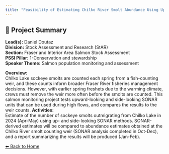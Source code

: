 ```yaml
---
title: "Feasibility of Estimating Chilko River Smolt Abundance Using Upward- and Side-Looking SONAR Methods"
---
```


## 🧬 Project Summary

**Lead(s):** Daniel Doutaz  
**Division:** Stock Assessment and Research (StAR)  
**Section:** Fraser and Interior Area Salmon Stock Assessment  
**PSSI Pillar:** 1-Conservation and stewardship  
**Speaker Theme:** Salmon population monitoring and assessment  

**Overview:**  
Chilko Lake sockeye smolts are counted each spring from a fish-counting weir, and these counts inform broader Fraser River fisheries management decisions. However, with earlier spring freshets due to the warming climate, crews must remove the weir more often before the smolts are counted. This salmon monitoring project tests upward-looking and side-looking SONAR units that can be used during high flows, and compares the results to the weir counts.
**Activities:**  
Estimate of the number of sockeye smolts outmigrating from Chilko Lake in 2024 (Apr-May) using up- and side-looking SONAR methods. SONAR-derived estimates will be compared to abundance estimates obtained at the Chilko River smolt counting weir (SONAR analysis completed in Oct-Dec), and a report summarizing the results will be produced (Jan-Feb).

[⬅ Back to Home](../index.qmd)
